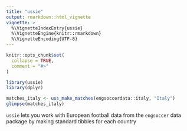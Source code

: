 ```yaml
---
title: "ussie"
output: rmarkdown::html_vignette
vignette: >
  %\VignetteIndexEntry{ussie}
  %\VignetteEngine{knitr::rmarkdown}
  %\VignetteEncoding{UTF-8}
---
```


```r
knitr::opts_chunk$set(
  collapse = TRUE,
  comment = "#>"
)
```

```r
library(ussie)
library(dplyr)
```

```r
matches_italy <- uss_make_matches(engsoccerdata::italy, "Italy")
glimpse(matches_italy)
```

`ussie` lets you work with European football data from the `engsoccer` data 
package by making standard tibbles for each country




